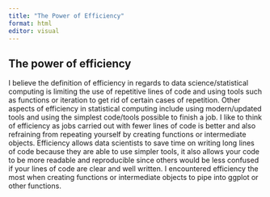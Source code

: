 ```yaml
---
title: "The Power of Efficiency"
format: html
editor: visual
---
```


## The power of efficiency

I believe the definition of efficiency in regards to data science/statistical computing is limiting the use of repetitive lines of code and using tools such as functions or iteration to get rid of certain cases of repetition. Other aspects of efficiency in statistical computing include using modern/updated tools and using the simplest code/tools possible to finish a job. I like to think of efficiency as jobs carried out with fewer lines of code is better and also refraining from repeating yourself by creating functions or intermediate objects. Efficiency allows data scientists to save time on writing long lines of code because they are able to use simpler tools, it also allows your code to be more readable and reproducible since others would be less confused if your lines of code are clear and well written. I encountered efficiency the most when creating functions or intermediate objects to pipe into ggplot or other functions.
